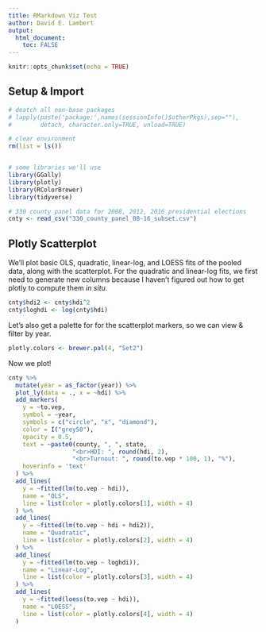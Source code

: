 ---
title: RMarkdown Viz Test
author: David E. Lambert
output:
  html_document:
    toc: FALSE
---

```{r setup, include=FALSE}
knitr::opts_chunk$set(echo = TRUE)
```

## Setup & Import
```{r import, message=FALSE}

# deatch all non-base packages
# lapply(paste('package:',names(sessionInfo()$otherPkgs),sep=""),
#        detach, character.only=TRUE, unload=TRUE)

# clear environment
rm(list = ls())


# some libraries we'll use
library(GGally)
library(plotly)
library(RColorBrewer)
library(tidyverse)

# 330 county panel data for 2008, 2012, 2016 presidential elections
cnty <- read_csv("330_county_panel_08-16_subset.csv")

```



## Plotly Scatterplot

We'll plot basic OLS, quadratic, linear-log, and LOESS fits of the pooled data, along with the scatterplot. For the quadratic and linear-log fits, we first need to generate new columns because I haven't figured out how to get plotly to compute them _in situ_.
```{r}
cnty$hdi2 <- cnty$hdi^2
cnty$loghdi <- log(cnty$hdi)
```


Let's also get a palette for for the scatterplot markers, so we can view & filter by year.
```{r}
plotly.colors <- brewer.pal(4, "Set2")
```

Now we plot!
```{r plotly01}
cnty %>% 
  mutate(year = as_factor(year)) %>% 
  plot_ly(data = ., x = ~hdi) %>% 
  add_markers(
    y = ~to.vep,
    symbol = ~year,
    symbols = c("circle", "x", "diamond"),
    color = I("grey50"),
    opacity = 0.5,
    text = ~paste0(county, ", ", state, 
                  "<br>HDI: ", round(hdi, 2), 
                  "<br>Turnout: ", round(to.vep * 100, 1), "%"),
    hoverinfo = 'text'
  ) %>% 
  add_lines(
    y = ~fitted(lm(to.vep ~ hdi)),
    name = "OLS",
    line = list(color = plotly.colors[1], width = 4)
  ) %>% 
  add_lines(
    y = ~fitted(lm(to.vep ~ hdi + hdi2)),
    name = "Quadratic",
    line = list(color = plotly.colors[2], width = 4)
  ) %>% 
  add_lines(
    y = ~fitted(lm(to.vep ~ loghdi)),
    name = "Linear-Log",
    line = list(color = plotly.colors[3], width = 4)
  ) %>% 
  add_lines(
    y = ~fitted(loess(to.vep ~ hdi)),
    name = "LOESS",
    line = list(color = plotly.colors[4], width = 4)
  )
```

